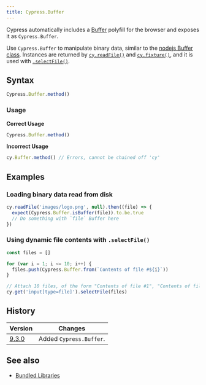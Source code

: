 ```yaml
---
title: Cypress.Buffer
---
```


Cypress automatically includes a [Buffer](https://github.com/feross/buffer)
polyfill for the browser and exposes it as `Cypress.Buffer`.

Use `Cypress.Buffer` to manipulate binary data, similar to the
[nodejs Buffer class](https://nodejs.org/api/buffer.html). Instances are
returned by [`cy.readFile()`](/api/commands/readfile) and
[`cy.fixture()`](/api/commands/fixture), and it is used with
[`.selectFile()`](/api/commands/selectfile).

## Syntax

```javascript
Cypress.Buffer.method()
```

### Usage

<Icon name="check-circle" color="green" /> **Correct Usage**

```javascript
Cypress.Buffer.method()
```

<Icon name="exclamation-triangle" color="red" /> **Incorrect Usage**

```javascript
cy.Buffer.method() // Errors, cannot be chained off 'cy'
```

## Examples

### Loading binary data read from disk

```javascript
cy.readFile('images/logo.png', null).then((file) => {
  expect(Cypress.Buffer.isBuffer(file)).to.be.true
  // Do something with `file` Buffer here
})
```

### Using dynamic file contents with `.selectFile()`

```javascript
const files = []

for (var i = 1; i <= 10; i++) {
  files.push(Cypress.Buffer.from(`Contents of file #${i}`))
}

// Attach 10 files, of the form "Contents of file #1", "Contents of file #2", etc.
cy.get('input[type=file]').selectFile(files)
```

## History

| Version                            | Changes                 |
| ---------------------------------- | ----------------------- |
| [9.3.0](/app/references/changelog) | Added `Cypress.Buffer`. |

## See also

- [Bundled Libraries](/app/references/bundled-libraries)
